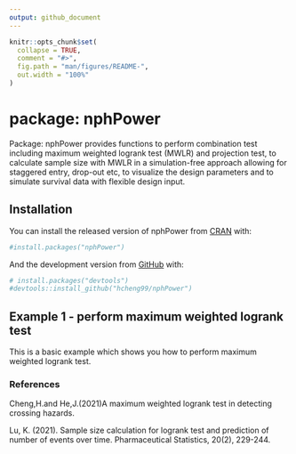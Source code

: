 ```yaml
---
output: github_document
---
```


<!-- README.md is generated from README.Rmd. Please edit that file -->

```r
knitr::opts_chunk$set(
  collapse = TRUE,
  comment = "#>",
  fig.path = "man/figures/README-",
  out.width = "100%"
)
```

# package: nphPower

<!-- badges: start -->
<!-- badges: end -->

Package: nphPower provides functions to perform combination test including maximum weighted logrank test (MWLR) and projection test, to calculate sample size with MWLR in a simulation-free approach allowing for staggered entry, drop-out etc, to visualize
the design parameters and to simulate survival data with flexible 
design input. 


## Installation

You can install the released version of nphPower from [CRAN](https://CRAN.R-project.org) with:

``` r
#install.packages("nphPower")
```

And the development version from [GitHub](https://github.com/) with:

``` r
# install.packages("devtools")
#devtools::install_github("hcheng99/nphPower")
```
## Example 1 - perform maximum weighted logrank test 

This is a basic example which shows you how to perform  maximum weighted logrank test. 


### References
Cheng,H.and He,J.(2021)A maximum weighted logrank test in detecting crossing hazards.

Lu, K. (2021). Sample size calculation for logrank test and prediction of number of events over time. Pharmaceutical Statistics, 20(2), 229-244.
